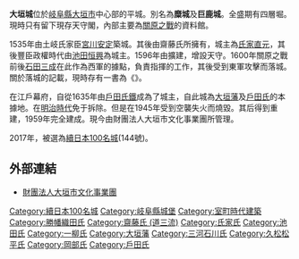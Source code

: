 {{日本城郭概要表|
nihongo = 大垣城|
hiragana = おおがきじょう|
romaji = Ōgaki-jō|
img = File:110319 ogaki cstl.jpg|
img_capt = 大垣城復原天守 {{Infobox mapframe|tyep=shape|zoom=14|frame-width=260}}|
img_width =260px|
name = 大垣城|
pref = 岐阜縣|
ar_called = 麋城、巨鹿城|
struct = 連郭輪郭複合式[[平城_(城郭分類)|平城]]|
tower_struct = 望樓型（1594年）原本<br />複合式層塔型3重4階（1620年）改建|
builders = [[竹腰尚綱|竹腰尚綱]]|
build_y = [[明應_(日本)|明應]]9年（1500年）|
revamp = [[氏家直元|氏家直元]]、{{link-ja|伊藤祐盛|伊藤祐盛}}|
rulers = 竹腰氏、氏家氏、伊藤氏、<br />岡部氏、久松松平氏、戸田氏|
reject_y = [[明治|明治]]4年（1871年）|
remains = 石垣、曲輪|
rebuilding things = 天守、乾櫓、艮櫓、門|
cultural asset = 大垣市指定史蹟|
location = {{Coord|36|8|13.74|N|139|27|10.36|E|scale:60000}}|
}}

'''大垣城'''位於[[岐阜縣|岐阜縣]][[大垣市|大垣市]]中心部的平城。別名為'''糜城'''及'''巨鹿城'''。全盛期有四層堀。現時只有留下現存天守閣，內部主要為[[關原之戰|關原之戰]]的資料館。

1535年由土岐氏家臣[[宮川安定|宮川安定]]築城。其後由齋藤氏所擁有，城主為[[氏家直元|氏家直元]]，其後豐臣政權時代由[[池田恒興|池田恒興]]為城主。1596年由{{link-ja|伊藤祐盛|伊藤祐盛}}擴建，增設天守。1600年關原之戰前後[[石田三成|石田三成]]在此作為西軍的據點，負責指揮的工作，其後受到東軍攻擊而落城。關於落城的記載，現時存有一書為《{{lang|ja|おあむ物語}}》。

在江戶幕府，自從1635年由[[戶田氏鐵|戶田氏鐵]]成為了城主，自此城為[[大垣藩|大垣藩]]及[[戶田氏|戶田氏]]的本據地。在[[明治時代|明治時代]]免于拆除。但是在1945年受到空襲失火而燒毀。其后得到重建，1959年完全建成。現今由財團法人大垣市文化事業團所管理。

2017年，被選為[[續日本100名城|續日本100名城]](144號)。

==外部連結==
* [http://www.og-bunka.or.jp/index.html 財團法人大垣市文化事業團] {{Wayback|url=http://www.og-bunka.or.jp/index.html |date=20210202203027 }}

{{DEFAULTSORT:Ogaki Jou}}
{{續日本100名城}}
[[Category:續日本100名城|Category:續日本100名城]]
[[Category:岐阜縣城堡|Category:岐阜縣城堡]]
[[Category:室町時代建築|Category:室町時代建築]]
[[Category:勝幡織田氏|Category:勝幡織田氏]]
[[Category:齋藤氏_(道三流)|Category:齋藤氏 (道三流)]]
[[Category:氏家氏|Category:氏家氏]]
[[Category:池田氏|Category:池田氏]]
[[Category:一柳氏|Category:一柳氏]]
[[Category:大垣藩|Category:大垣藩]]
[[Category:三河石川氏|Category:三河石川氏]]
[[Category:久松松平氏|Category:久松松平氏]]
[[Category:岡部氏|Category:岡部氏]]
[[Category:戶田氏|Category:戶田氏]]